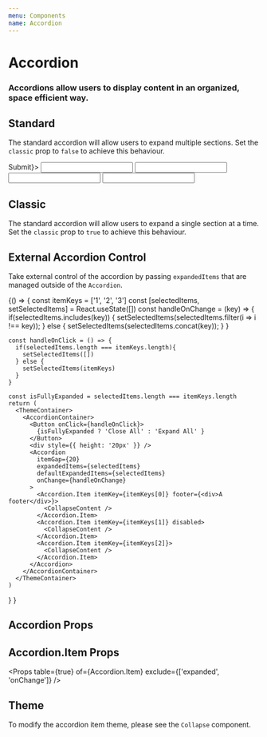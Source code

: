 ```yaml
---
menu: Components
name: Accordion
---
```



# Accordion
### Accordions allow users to display content in an organized, space efficient way.

## Standard

The standard accordion will allow users to expand multiple sections. Set the `classic` prop to `false` to achieve this behaviour.

<Playground>
  <ThemeContainer>
    <AccordionContainer>
      <Accordion classic={false} defaultExpandedItems={['1', '3']} itemGap={20}>
        <Accordion.Item itemKey="1" footer={<Button>Submit</Button>}>
          <CollapseContent>
            <Input label={'First Name'} />
            <Input label={'Last Name'} />
            <Input label={'Email'} />
            <Input label={'Phone Number'} />
          </CollapseContent>
        </Accordion.Item>
        <Accordion.Item itemKey="2">
          <CollapseContent />
        </Accordion.Item>
        <Accordion.Item itemKey="3">
          <CollapseContent />
        </Accordion.Item>
      </Accordion>
    </AccordionContainer>
  </ThemeContainer>
</Playground>

## Classic

The standard accordion will allow users to expand a single section at a time. Set the `classic` prop to `true` to achieve this behaviour.

<Playground>
  <ThemeContainer>
    <AccordionContainer>
      <Accordion itemGap={20} classic>
        <Accordion.Item itemKey="1">
          <CollapseContent />
        </Accordion.Item>
        <Accordion.Item itemKey="2">
          <CollapseContent />
        </Accordion.Item>
        <Accordion.Item itemKey="3">
          <CollapseContent />
        </Accordion.Item>
      </Accordion>
    </AccordionContainer>
  </ThemeContainer>
</Playground>

## External Accordion Control

Take external control of the accordion by passing `expandedItems` that are managed outside of the `Accordion`.

<Playground>
  {() => {
    const itemKeys = ['1', '2', '3']
    const [selectedItems, setSelectedItems] = React.useState([])
    const handleOnChange = (key) => {
      if(selectedItems.includes(key)) {
        setSelectedItems(selectedItems.filter(i => i !== key));
      } else {
        setSelectedItems(selectedItems.concat(key));
      }
    }
    
    const handleOnClick = () => {
      if(selectedItems.length === itemKeys.length){
        setSelectedItems([])
      } else {
        setSelectedItems(itemKeys)
      }     
    }
    
    const isFullyExpanded = selectedItems.length === itemKeys.length
    return (
      <ThemeContainer>
        <AccordionContainer>
          <Button onClick={handleOnClick}>
            {isFullyExpanded ? 'Close All' : 'Expand All' }
          </Button>
          <div style={{ height: '20px' }} />
          <Accordion
            itemGap={20}
            expandedItems={selectedItems}
            defaultExpandedItems={selectedItems}
            onChange={handleOnChange}
          >
            <Accordion.Item itemKey={itemKeys[0]} footer={<div>A footer</div>}>
              <CollapseContent />
            </Accordion.Item>
            <Accordion.Item itemKey={itemKeys[1]} disabled>
              <CollapseContent />
            </Accordion.Item>
            <Accordion.Item itemKey={itemKeys[2]}>
              <CollapseContent />
            </Accordion.Item>
          </Accordion>
        </AccordionContainer>
      </ThemeContainer>
    )
  }
}
</Playground>

## Accordion Props
<Props table={true} of={Accordion} />

## Accordion.Item Props
<Props table={true} of={Accordion.Item} exclude={['expanded', 'onChange']} />

## Theme

To modify the accordion item theme, please see the `Collapse` component.
